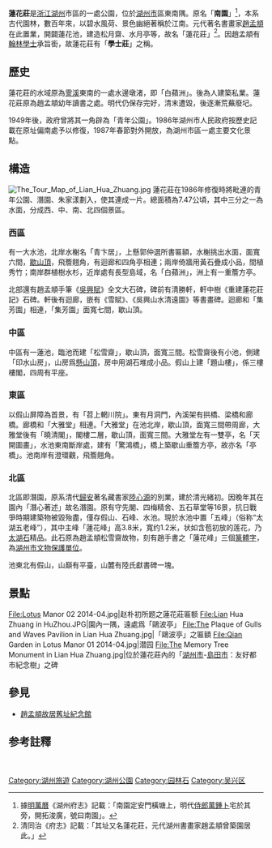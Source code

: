 {{文物保护单位
| 级别 = 市县级
| 省名 = 浙江省
| 市/县名 = 湖州市
| 图片 = [[File:Lotus_Peak_in_Lotus_Manor_02_2014-04.jpg|260px]]<br><small>莲花峰，为莲花庄镇园之宝，2014年4月</small>
| 名称 = 莲花峰
| 编号 = 不详
| 分类 = 石刻
| 时代 = [[元朝|元]]
| 所在 = [[月河街道|月河街道]]
| 登录 = 1984年8月
}}

'''蓮花莊'''是[[浙江|浙江]][[湖州|湖州]]市區的一處公園，位於[[湖州市|湖州市]]區東南隅。原名「'''南園'''」<ref>據[[明|明]][[萬曆|萬曆]]《湖州府志》記載：「南園定安門橫塘上，明代[[侍郎|侍郎]][[萬鍾卜|萬鍾卜]]宅於其旁，開拓浚廣，號曰南園」。</ref>，本系古代園林，數百年來，以碧水風荷、景色幽絕著稱於江南。元代著名書畫家[[趙孟頫|趙孟頫]]在此置業，開闢蓮花池，建造松月齋、水月亭等，故名「蓮花莊」<ref>清同治《府志》記載：「其址又名蓮花莊，元代湖州書畫家趙孟頫曾築園居此。」</ref>。因趙孟頫有[[翰林學士|翰林學士]]承旨銜，故蓮花莊有「'''學士莊'''」之稱。

== 歷史 ==
蓮花莊的水域原為[[霅溪|霅溪]]東南的一處水邊墩渚，即「白蘋洲」。後為人建築私業。蓮花莊原為趙孟頫幼年讀書之處。明代仍保存完好，清末遭毀，後逐漸荒蕪廢圮。

1949年後，政府曾將其一角辟為「青年公園」。1986年湖州市人民政府按歷史記載在原址偏南處予以修復，1987年春節對外開放，為湖州市區一處主要文化景點。

== 構造 ==
[[File:The_Tour_Map_of_Lian_Hua_Zhuang.jpg|thumb]]
蓮花莊在1986年修復時將毗連的青年公園、潛園、朱家漾劃入，使其連成一片。總面積為7.47公頃，其中三分之一為水面，分成西、中、南、北四個景區。
=== 西區 ===
有一大水池，北岸水榭名「青卞居」，上懸郭仲選所書匾額，水榭挑出水面，面寬六間，[[歇山頂|歇山頂]]，飛簷翹角，有迴廊和四角亭相連；兩岸倚牆用黃石疊成小品，間植秀竹；南岸群植樹水杉，近岸處有長型島域，名「白蘋洲」，洲上有一重簷方亭。

北部還有趙孟頫手筆《[[吳興賦|吳興賦]]》全文大石碑，碑前有清勝軒，軒中樹《重建蓮花莊記》石碑。軒後有迴廊，嵌有《雪賦》、《吳興山水清遠圖》等書畫碑。迴廊和「集芳園」相連，「集芳園」面寬七間，歇山頂。

=== 中區 ===
中區有一蓮池，臨池而建「松雪齋」，歇山頂，面寬三間。松雪齋後有小池，側建「印水山房」，山房爲[[懸山頂|懸山頂]]，房中用湖石堆成小品。假山上建「題山樓」，係三樓樓閣，四周有平座。

=== 東區 ===
以假山屏障為首景，有「苕上輞川院」。東有月洞門，內溪架有拱橋、梁橋和廊橋。廊橋和「大雅堂」相連。「大雅堂」在池北岸，歇山頂，面寬三間帶周廊，大雅堂後有「曉清閣」，閣樓二層，歇山頂，面寬三間。大雅堂左有一雙亭，名「天開圖畫」，水池東南斷岸處，建有「驚鴻橋」，橋上築歇山重簷方亭，故亦名「亭橋」。池南岸有澄環觀，飛簷翹角。

=== 北區 ===
北區即潛園，原系清代[[歸安|歸安]]著名藏書家[[陸心源|陸心源]]的別業，建於清光緒初。因晚年其在園內「潛心著述」故名潛園。原有守先閣、四梅精舍、五石草堂等16景，抗日戰爭時期建築物被毀殆盡，僅存假山、石峰、水池。現於水池中置「五峰」（俗称“太湖五老峰”），其中主峰「蓮花峰」高3.8米，寬约1.2米，状如含苞初放的莲花，乃[[太湖石|太湖石]]精品。此石原為趙孟頫松雪齋故物，刻有趙手書之「蓮花峰」三個[[篆書|篆體字]]，為[[湖州市文物保護單位|湖州市文物保護單位]]。

池東北有假山，山巔有平臺，山麓有陸氏獻書碑一塊。

== 景點 ==
<gallery>
File:Lotus Manor 02 2014-04.jpg|赵朴初所题之蓮花莊匾额
File:Lian Hua Zhuang in HuZhou.JPG|園內一隅，遠處爲「鷗波亭」
File:The Plaque of Gulls and Waves Pavilion in Lian Hua Zhuang.jpg|「鷗波亭」之匾額
File:Qian Garden in Lotus Manor 01 2014-04.jpg|潜园
File:The Memory Tree Monument in Lian Hua Zhuang.jpg|位於蓮花莊內的「[[湖州市|湖州市]]-[[島田市|島田市]]：友好都市紀念樹」之碑
</gallery>

== 參見 ==
*[[趙孟頫故居舊址紀念館|趙孟頫故居舊址紀念館]]

==参考註釋==
<div class="references-small">
<references />
</div>　
{{DEFAULTSORT:L}}
{{Commons category|Lotus Manor}}

[[Category:湖州旅遊|Category:湖州旅遊]]
[[Category:湖州公園|Category:湖州公園]]
[[Category:园林石|Category:园林石]]
[[Category:吴兴区|Category:吴兴区]]